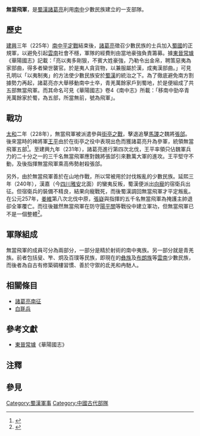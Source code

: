 '''無當飛軍'''，是[[蜀漢|蜀漢]][[諸葛亮|諸葛亮]]利用[[南中_(地名)|南中]]少數民族{{noteTag|見程如明《中國歷史常識全知道（經典珍藏版）》（2010年由中央編譯出版社出版）：「蜀漢亦編有少數民族部隊，主要有賓兵、叟兵、青羌兵等，當中以“無當飛軍”最出名。」。}}建立的一支部隊。

== 歷史 ==
[[建興|建興]]三年（225年）[[南中平定戰|南中平定戰]]結束後，[[諸葛亮|諸葛亮]]徵召少數民族的士兵加入[[蜀國|蜀國]]的正規軍，以避免引起[[雲南|雲南]]社會不穩，軍隊的經費則由當地豪強負責籌募。據[[東晉|東晉]][[常璩|常璩]]《華陽國志》記載：「亮以夷多剛狠，不賓大姓豪強，乃勒令出金帛，聘策惡夷為家部曲，得多者欒世襲官。於是夷人貪貨物，以兼服屬於漢，成夷漢部曲。」可見孔明以「以夷制夷」的方法使少數民族安於[[蜀漢|蜀漢]]的統治之下。為了徹底避免南方割據勢力再起，諸葛亮亦大舉移動南中士卒，青羌萬餘家戶到蜀地，於是便組成了共五部無當飛軍。而其命名可見《華陽國志》卷4《南中志》所載：「移南中勁卒青羌萬餘家於蜀，為五部，所當無前，號為飛軍」。

== 戰功 ==
[[太和_(曹魏)|太和]]二年（228年），無當飛軍被派遣參與[[街亭之戰|街亭之戰]]，擊退追擊[[馬謖|馬謖]]之魏將[[張郃|張郃]]。後來當時的裨將軍[[王平_(三国)|王平]]由於在街亭之役中表現出色而獲諸葛亮升為參軍，統領無當飛軍五部<ref>{{cite book |author1=王連生 |title=南陽思想文化 |year=2003 |publisher=河南大學出版社 |page=73 |quote= |url=}}</ref>。至建興九年（231年），諸葛亮進行第四次北伐，王平率領只佔魏軍兵力的二十分之一的三千名無當飛軍應對魏將張郃引來數萬大軍的進攻。王平堅守不動，及後指揮無當飛軍乘高佈勢射殺張郃。{{noteTag|見章映閣《智謀三國：諸葛亮》（2016年由草原文創出版）〈第九章 北伐中原〉第265及266頁。}}

另外，由於無當飛軍善於在山地作戰，所以常被用於討伐叛亂的少數民族。延熙三年（240年），漢嘉（今[[四川|四川]][[雅安|雅安]]北面）的蠻夷反叛，蜀漢便派出[[向寵|向寵]]的宿衛兵出征。但宿衛兵的裝備不精良，結果向寵戰死，而後蜀漢調回無當飛軍才平定叛亂。在公元257年，[[姜維|姜維]]第八次北伐中原，[[張嶷|張嶷]]與指揮的五千名無當飛軍為掩護主帥退卻全軍覆亡。而往後雖然無當飛軍在防守[[陽平關|陽平關]]等戰役中建立軍功，但無當飛軍已不是一個整體<ref name="三國最猛">{{cite news | language =zh-hans | author =曲靈均 | url =http://gb.cri.cn/27824/2009/04/17/541s2487399.htm | title =三國時最猛的軍團——無當飛軍 | publisher =國際在線 | date =2009-04-17 | accessdate =2015-03-28 | archive-date =2017-10-05 | archive-url =https://web.archive.org/web/20171005152254/http://gb.cri.cn/27824/2009/04/17/541s2487399.htm | dead-url =no }}</ref>。

== 軍隊組成 ==
無當飛軍的成員可分為兩部分，一部分是精於射術的南中夷族。另一部分就是青羌族。前者包括叟、笮、炯及百璞等民族，即現在的[[彝族|彝族]]及[[布朗族|布朗族]]等[[雲南|雲南]]少數民族，而後者為自古有修築碉樓習慣、善於守禦的氐羌和冉馳人{{r|三國最猛}}。

== 相關條目 ==
*[[諸葛亮南征|諸葛亮南征]]
*[[白毦兵|白毦兵]]

== 參考文獻 ==
* [[東晉|東晉]][[常璩|常璩]]《華陽國志》

==注釋==
{{noteFoot}}

== 參見 ==
{{reflist}}

[[Category:蜀漢軍事|Category:蜀漢軍事]]
[[Category:中國古代部隊|Category:中國古代部隊]]